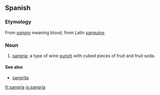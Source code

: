 {{see|sangria}}
==Spanish==

===Etymology===
From ''[[sangre]]'' meaning blood, from Latin ''[[sanguine]]''.

===Noun===
{{es-noun-f}}

# [[sangria]]; a type of wine [[punch]] with cubed pieces of fruit and fruit soda.

====See also====
*[[sangrita]] {{f}}

[[fr:sangría]]
[[io:sangría]]